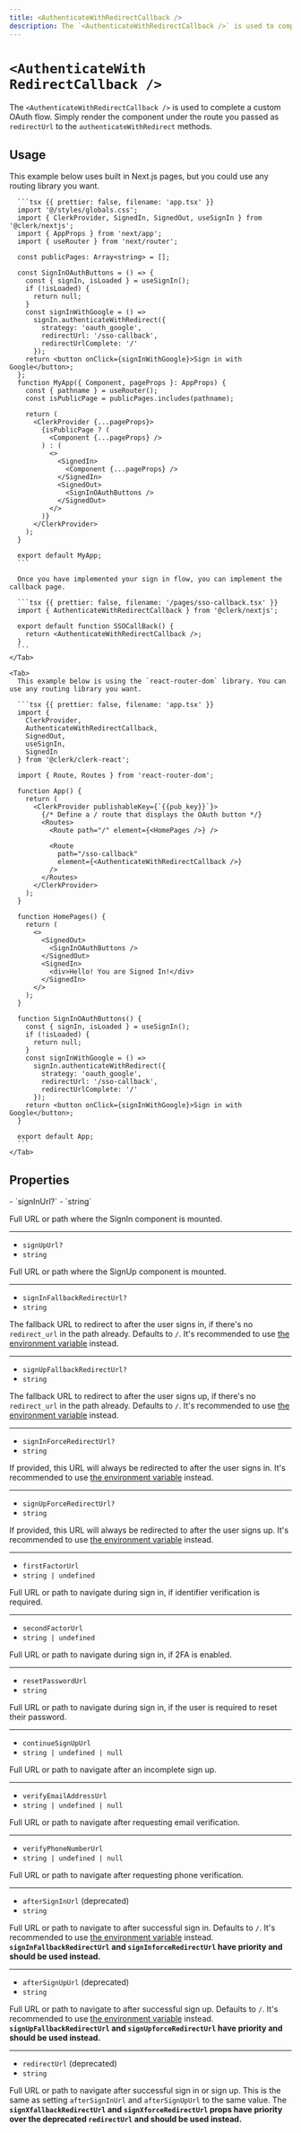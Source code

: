 ```yaml
---
title: <AuthenticateWithRedirectCallback />
description: The `<AuthenticateWithRedirectCallback />` is used to complete a custom OAuth flow. Simply render the component under the route you passed as `redirectUrl` to the `authenticateWithRedirect` methods.
---
```


# <code>\<AuthenticateWith<wbr />RedirectCallback /></code>

The `<AuthenticateWithRedirectCallback />` is used to complete a custom OAuth flow. Simply render the component under the route you passed as `redirectUrl` to the `authenticateWithRedirect` methods.

## Usage

<InjectKeys>
  <Tabs type="framework" items={["Next.js", "React"]}>
    <Tab>
      This example below uses built in Next.js pages, but you could use any routing library you want.

      ```tsx {{ prettier: false, filename: 'app.tsx' }}
      import '@/styles/globals.css';
      import { ClerkProvider, SignedIn, SignedOut, useSignIn } from '@clerk/nextjs';
      import { AppProps } from 'next/app';
      import { useRouter } from 'next/router';

      const publicPages: Array<string> = [];

      const SignInOAuthButtons = () => {
        const { signIn, isLoaded } = useSignIn();
        if (!isLoaded) {
          return null;
        }
        const signInWithGoogle = () =>
          signIn.authenticateWithRedirect({
            strategy: 'oauth_google',
            redirectUrl: '/sso-callback',
            redirectUrlComplete: '/'
          });
        return <button onClick={signInWithGoogle}>Sign in with Google</button>;
      };
      function MyApp({ Component, pageProps }: AppProps) {
        const { pathname } = useRouter();
        const isPublicPage = publicPages.includes(pathname);

        return (
          <ClerkProvider {...pageProps}>
            {isPublicPage ? (
              <Component {...pageProps} />
            ) : (
              <>
                <SignedIn>
                  <Component {...pageProps} />
                </SignedIn>
                <SignedOut>
                  <SignInOAuthButtons />
                </SignedOut>
              </>
            )}
          </ClerkProvider>
        );
      }

      export default MyApp;
      ```

      Once you have implemented your sign in flow, you can implement the callback page.

      ```tsx {{ prettier: false, filename: '/pages/sso-callback.tsx' }}
      import { AuthenticateWithRedirectCallback } from '@clerk/nextjs';

      export default function SSOCallBack() {
        return <AuthenticateWithRedirectCallback />;
      }
      ```
    </Tab>

    <Tab>
      This example below is using the `react-router-dom` library. You can use any routing library you want.

      ```tsx {{ prettier: false, filename: 'app.tsx' }}
      import {
        ClerkProvider,
        AuthenticateWithRedirectCallback,
        SignedOut,
        useSignIn,
        SignedIn
      } from '@clerk/clerk-react';

      import { Route, Routes } from 'react-router-dom';

      function App() {
        return (
          <ClerkProvider publishableKey={`{{pub_key}}`}>
            {/* Define a / route that displays the OAuth button */}
            <Routes>
              <Route path="/" element={<HomePages />} />

              <Route
                path="/sso-callback"
                element={<AuthenticateWithRedirectCallback />}
              />
            </Routes>
          </ClerkProvider>
        );
      }

      function HomePages() {
        return (
          <>
            <SignedOut>
              <SignInOAuthButtons />
            </SignedOut>
            <SignedIn>
              <div>Hello! You are Signed In!</div>
            </SignedIn>
          </>
        );
      }

      function SignInOAuthButtons() {
        const { signIn, isLoaded } = useSignIn();
        if (!isLoaded) {
          return null;
        }
        const signInWithGoogle = () =>
          signIn.authenticateWithRedirect({
            strategy: 'oauth_google',
            redirectUrl: '/sso-callback',
            redirectUrlComplete: '/'
          });
        return <button onClick={signInWithGoogle}>Sign in with Google</button>;
      }

      export default App;
      ```
    </Tab>
  </Tabs>
</InjectKeys>

## Properties

<Properties>
  - `signInUrl?`
  - `string`

  Full URL or path where the SignIn component is mounted.

  ---

  - `signUpUrl?`
  - `string`

  Full URL or path where the SignUp component is mounted.

  ---

  - `signInFallbackRedirectUrl?`
  - `string`

  The fallback URL to redirect to after the user signs in, if there's no `redirect_url` in the path already. Defaults to `/`. It's recommended to use [the environment variable](/docs/deployments/clerk-environment-variables#sign-in-and-sign-up-redirects) instead.

  ---

  - `signUpFallbackRedirectUrl?`
  - `string`

  The fallback URL to redirect to after the user signs up, if there's no `redirect_url` in the path already. Defaults to `/`. It's recommended to use [the environment variable](/docs/deployments/clerk-environment-variables#sign-in-and-sign-up-redirects) instead.

  ---

  - `signInForceRedirectUrl?`
  - `string`

  If provided, this URL will always be redirected to after the user signs in. It's recommended to use [the environment variable](/docs/deployments/clerk-environment-variables#sign-in-and-sign-up-redirects) instead.

  ---

  - `signUpForceRedirectUrl?`
  - `string`

  If provided, this URL will always be redirected to after the user signs up. It's recommended to use [the environment variable](/docs/deployments/clerk-environment-variables#sign-in-and-sign-up-redirects) instead.

  ---

  - `firstFactorUrl`
  - `string | undefined`

  Full URL or path to navigate during sign in, if identifier verification is required.

  ---

  - `secondFactorUrl`
  - `string | undefined`

  Full URL or path to navigate during sign in, if 2FA is enabled.

  ---

  - `resetPasswordUrl`
  - `string`

  Full URL or path to navigate during sign in, if the user is required to reset their password.

  ---

  - `continueSignUpUrl`
  - `string | undefined | null`

  Full URL or path to navigate after an incomplete sign up.

  ---

  - `verifyEmailAddressUrl`
  - `string | undefined | null`

  Full URL or path to navigate after requesting email verification.

  ---

  - `verifyPhoneNumberUrl`
  - `string | undefined | null`

  Full URL or path to navigate after requesting phone verification.

  ---

  - `afterSignInUrl` (deprecated)
  - `string`

  Full URL or path to navigate to after successful sign in. Defaults to `/`. It's recommended to use [the environment variable](/docs/deployments/clerk-environment-variables#deprecated) instead. **`signInFallbackRedirectUrl` and `signInforceRedirectUrl` have priority and should be used instead.**

  ---

  - `afterSignUpUrl` (deprecated)
  - `string`

  Full URL or path to navigate to after successful sign up. Defaults to `/`. It's recommended to use [the environment variable](/docs/deployments/clerk-environment-variables#deprecated) instead. **`signUpFallbackRedirectUrl` and `signUpforceRedirectUrl` have priority and should be used instead.**

  ---

  - `redirectUrl` (deprecated)
  - `string`

  Full URL or path to navigate after successful sign in or sign up. This is the same as setting `afterSignInUrl` and `afterSignUpUrl` to the same value. The **`signXfallbackRedirectUrl` and `signXforceRedirectUrl` props have priority over the deprecated `redirectUrl` and should be used instead.**
</Properties>
